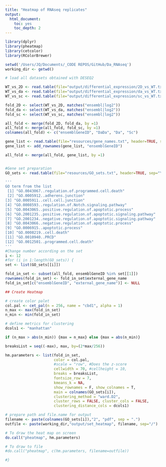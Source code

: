 ```yaml
---
title: "Heatmap of RNAseq replicates"
output:
  html_document:
    toc: yes
    toc_depth: 2
---
```


```r

library(dplyr)
library(pheatmap)
library(cetcolor)
library(RColorBrewer)

setwd('/Users/JQ/Documents/_CODE REPOS/GitHub/Da_RNAseq')
working_dir <- getwd()

# load all datasets obtained with DESEQ2

WT_vs_2D <- read.table(file="output/differential_expression/2D_vs_WT.txt", header=TRUE, sep="\t")
WT_vs_da <- read.table(file="output/differential_expression/da_vs_WT.txt", header=TRUE, sep="\t")
WT_vs_sc <- read.table(file="output/differential_expression/sc_vs_WT.txt", header=TRUE, sep="\t")

fold_2D <- select(WT_vs_2D, matches("ensembl|log2"))
fold_da <- select(WT_vs_da, matches("ensembl|log2"))
fold_sc <- select(WT_vs_sc, matches("ensembl|log2"))

all_fold <- merge(fold_2D, fold_da, by =1)
all_fold <- merge(all_fold, fold_sc, by =1)
colnames(all_fold) <- c("ensemblGeneID", "DaDa", "Da", "Sc")

gene_list <- read.table(file="resources/gene_names.txt", header=TRUE, sep="\t")
gene_list <- add_rownames(gene_list, "ensemblGeneID")

all_fold <- merge(all_fold, gene_list, by =1)


#Gene set preparation
GO_sets <- read.table(file="resources/GO_sets.txt", header=TRUE, sep="\t")

''' 
GO term from the list
 [1] "GO.0043067..regulation.of.programmed.cell.death"               
 [2] "GO.0005912..adherens.junction"                                 
[3] "GO.0005911..cell.cell.junction"                                
[4] "GO.0008593..regulation.of.Notch.signaling.pathway"             
[5] "GO.0043065..positive.regulation.of.apoptotic.process"          
[6] "GO.2001235..positive.regulation.of.apoptotic.signaling.pathway"
[7] "GO.2001234..negative.regulation.of.apoptotic.signaling.pathway"
[8] "GO.0043066..negative.regulation.of.apoptotic.process"          
[9] "GO.0006915..apoptotic.process"                                 
[10] "GO.0008219..cell.death"                                        
[11] "GO.0010940..PRCD"                                              
[12] "GO.0012501..programmed.cell.death" 
'''
#Change number according on the set
i <- 12
#for (i in 1:length(GO_sets)) {
set <- list(GO_sets[[i]])

fold_in_set <- subset(all_fold, ensemblGeneID %in% set[[1]])
rownames(fold_in_set) <- fold_in_set$external_gene_name
fold_in_set[c("ensemblGeneID", "external_gene_name")] <- NULL

## Create Heatmap

# create color palet
col.pal <- cet_pal(n = 256, name = "cbd1", alpha = 1)
n_max <- max(fold_in_set)
n_min <- min(fold_in_set)

# define metrics for clustering
dcols1 <- "manhattan"

if (n_max > abs(n_min)) {max = n_max} else {max = abs(n_min)}

breaksList = seq((-max), max, by=(2*max/256))

hm.parameters <- list(fold_in_set, 
                      color = col.pal,
                      #scale = "row", #Does the z-score
                      cellwidth = 70, #cellheight = 10,
                      breaks = breaksList,
                      fontsize_row = 7,
                      kmeans_k = NA,
                      show_rownames = F, show_colnames = T,
                      main = colnames(GO_sets[i]),
                      clustering_method = "ward.D2",
                      cluster_rows = FALSE, cluster_cols = FALSE,
                      clustering_distance_cols = dcols1)

# prepare path and file.name for output
filename <- paste(colnames(GO_sets[i]),"2", "pdf", sep = ".")
outfile <- paste(working_dir,"output/set_heatmap", filename, sep="/")

# To draw the heat map on screen 
do.call("pheatmap", hm.parameters)

# To draw to file 
#do.call("pheatmap", c(hm.parameters, filename=outfile))

#}

```